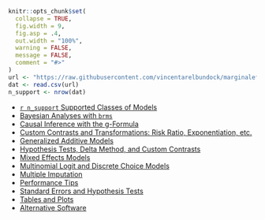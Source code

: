 ```r
knitr::opts_chunk$set(
  collapse = TRUE,
  fig.width = 9,
  fig.asp = .4,
  out.width = "100%",
  warning = FALSE,
  message = FALSE,
  comment = "#>"
)
url <- "https://raw.githubusercontent.com/vincentarelbundock/marginaleffects/main/data-raw/supported_models.csv"
dat <- read.csv(url)
n_support <- nrow(dat)
```

- [`r n_support` Supported Classes of Models](https://vincentarelbundock.github.io/marginaleffects/articles/mfx06_supported_models.html)
- [Bayesian Analyses with `brms`](https://vincentarelbundock.github.io/marginaleffects/articles/brms.html)
- [Causal Inference with the g-Formula](https://vincentarelbundock.github.io/marginaleffects/articles/gformula.html)
- [Custom Contrasts and Transformations: Risk Ratio, Exponentiation, etc.](https://vincentarelbundock.github.io/marginaleffects/articles/transformation.html)
- [Generalized Additive Models](https://vincentarelbundock.github.io/marginaleffects/articles/gam.html)
- [Hypothesis Tests, Delta Method, and Custom Contrasts](https://vincentarelbundock.github.io/marginaleffects/articles/hypothesis.html)
- [Mixed Effects Models](https://vincentarelbundock.github.io/marginaleffects/articles/lme4.html)
- [Multinomial Logit and Discrete Choice Models](https://vincentarelbundock.github.io/marginaleffects/articles/mlogit.html)
- [Multiple Imputation](https://vincentarelbundock.github.io/marginaleffects/articles/multiple_imputation.html)
- [Performance Tips](https://vincentarelbundock.github.io/marginaleffects/articles/performance.html)
- [Standard Errors and Hypothesis Tests](https://vincentarelbundock.github.io/marginaleffects/articles/sandwich.html)
- [Tables and Plots](https://vincentarelbundock.github.io/marginaleffects/articles/modelsummary.html)
- [Alternative Software](https://vincentarelbundock.github.io/marginaleffects/articles/alternative_software.html)
